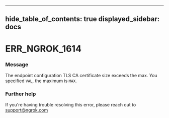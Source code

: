 

---
hide_table_of_contents: true
displayed_sidebar: docs
---


# ERR_NGROK_1614

### Message
The endpoint configuration TLS CA certificate size exceeds the max. You specified `VAL`, the maximum is `MAX`.

<ErrorDetails />



### Further help
If you're having trouble resolving this error, please reach out to [support@ngrok.com](mailto:support@ngrok.com?subject=Help%20with%20ERR_NGROK_1614)

